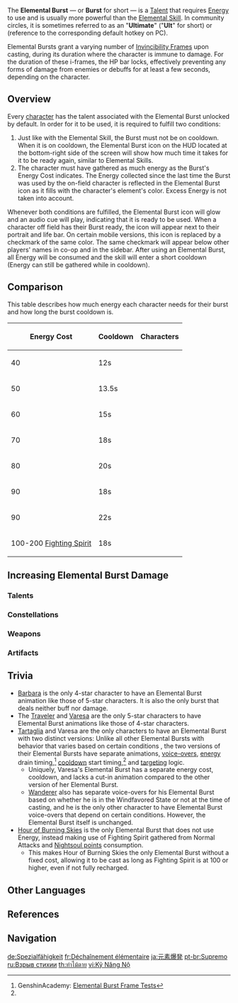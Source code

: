{{CustomTabs
|tab1=Overview
|tab2=List
|tab3=Voice-Overs
}}
<noinclude>{{Terminology Infobox
|type         = Combat Talents
}}</noinclude>

The '''Elemental Burst''' &mdash; or '''Burst''' for short &mdash; is a [[Talent]] that requires [[Energy]] to use and is usually more powerful than the [[Elemental Skill]]. In community circles, it is sometimes referred to as an "'''Ultimate'''" ("'''Ult'''" for short) or {{key|Q}} (reference to the corresponding default hotkey on PC).

Elemental Bursts grant a varying number of [[Invincibility Frames]] upon casting, during its duration where the character is immune to damage. For the duration of these i-frames, the HP bar locks, effectively preventing any forms of damage from enemies or debuffs for at least a few seconds, depending on the character.

==Overview==
Every [[character]] has the talent associated with the Elemental Burst unlocked by default. In order for it to be used, it is required to fulfill two conditions:
# Just like with the Elemental Skill, the Burst must not be on cooldown. When it is on cooldown, the Elemental Burst icon on the HUD located at the bottom-right side of the screen will show how much time it takes for it to be ready again, similar to Elemental Skills.
# The character must have gathered as much energy as the Burst's Energy Cost indicates. The Energy collected since the last time the Burst was used by the on-field character is reflected in the Elemental Burst icon as it fills with the character's element's color. Excess Energy is not taken into account.

Whenever both conditions are fulfilled, the Elemental Burst icon will glow and an audio cue will play, indicating that it is ready to be used. When a character off field has their Burst ready, the icon will appear next to their portrait and life bar. On certain mobile versions, this icon is replaced by a checkmark of the same color. The same checkmark will appear below other players' names in co-op and in the sidebar. After using an Elemental Burst, all Energy will be consumed and the skill will enter a short cooldown (Energy can still be gathered while in cooldown).

==Comparison==
This table describes how much energy each character needs for their burst and how long the burst cooldown is.
{| class="article-table tdc1 tdc2"
!Energy Cost
!Cooldown
!Characters
|-
|40
|12s
|{{Characters by Talent Category List|Energy Cost 40 Talents}}
|-
|50
|13.5s
|{{Characters by Talent Category List|Energy Cost 50 Talents}}
|-
|60
|15s
|{{Characters by Talent Category List|Energy Cost 60 Talents}}
|-
|70
|18s
|{{Characters by Talent Category List|Energy Cost 70 Talents}}
|-
|80
|20s
|{{Characters by Talent Category List|Energy Cost 80 Talents}}
|-
|90
|18s
|{{Characters by Talent Category List|Energy Cost 90 Talents&18s Cooldown Talents}}
|-
|90
|22s
|{{Characters by Talent Category List|Energy Cost 90 Talents&22s Cooldown Talents}}
|-
|100-200 [[Fighting Spirit]]
|18s
|{{Characters by Talent Category List|No_Energy_Talents&18s Cooldown Talents}}
|}

==Increasing Elemental Burst Damage==
===Talents===
{{Talents by Category Table|Elemental Burst DMG Increase Talents}}

===Constellations===
{{See also|Elemental Burst Level Increase}}
{{Constellations by Category Table|Elemental Burst DMG Increase Constellations}}

===Weapons===
{{Weapons by Category Table|Elemental Burst DMG Bonus Passive Weapons}}

===Artifacts===
{{Artifacts by Category Table|Elemental Burst DMG Increase Artifacts}}

==Trivia==
* [[Barbara]] is the only 4-star character to have an Elemental Burst animation like those of 5-star characters. It is also the only burst that deals neither buff nor damage.
* The [[Traveler]] and [[Varesa]] are the only 5-star characters to have Elemental Burst animations like those of 4-star characters.
* [[Tartaglia]] and Varesa are the only characters to have an Elemental Burst with two distinct versions: Unlike all other Elemental Bursts with behavior that varies based on certain conditions<!-- e.g., Albedo, Alhaitham, Hu Tao, Kuki Shinobu, Ningguang, Yae Miko -->, the two versions of their Elemental Bursts have separate animations, [[voice-overs]], [[energy]] drain timing,<ref name="Genshin Academy burst info sheet">GenshinAcademy: [https://docs.google.com/spreadsheets/d/1iLUT8Tafwih3RZbNlA59w6-x5NQdgPvsMc86b7W92DQ/edit#gid=0 Elemental Burst Frame Tests]</ref> [[cooldown]] start timing,<ref name="Genshin Academy burst info sheet" /> and [[targeting]] logic.
** Uniquely, Varesa's Elemental Burst has a separate energy cost, cooldown, and lacks a cut-in animation compared to the other version of her Elemental Burst.
** [[Wanderer]] also has separate voice-overs for his Elemental Burst based on whether he is in the Windfavored State or not at the time of casting, and he is the only other character to have Elemental Burst voice-overs that depend on certain conditions. However, the Elemental Burst itself is unchanged.
* [[Hour of Burning Skies]] is the only Elemental Burst that does not use Energy, instead making use of Fighting Spirit gathered from Normal Attacks and [[Nightsoul point]]s consumption.
** This makes Hour of Burning Skies the only Elemental Burst without a fixed cost, allowing it to be cast as long as Fighting Spirit is at 100 or higher, even if not fully recharged.

==Other Languages==
{{Other Languages
|en      = Elemental Burst
|zhs     = 元素爆发
|zhs_rm  = Yuánsù Bàofā
|zht     = 元素爆發
|zht_rm  = Yuánsù Bàofā
|zh_tl   = Elemental Burst
|ja      = 元素爆発
|ja_rm   = Genso Bakuhatsu<ref>{{Ref/VO|Traveler|戦闘力の単位について…|ja|note=About Measuring Fighting Strength}}</ref>
|ja_tl   = Elemental Explosion
|ko      = {{tt|원소폭발|元素爆發}}
|ko_rm   = Wonso Pokbal
|ko_tl   = Elemental Explosion
|es      = Habilidad Definitiva
|es_tl   = Definitive Ability
|fr      = Déchaînement élémentaire
|fr_tl   = Elemental Unleashing
|ru      = Взрыв стихии
|ru_tl   = Element Explosion
|th      = ท่าไม้ตาย
|th_rm   = Tha Mai-tai
|th_tl   = Death Technique Move
|th_note = {{th|ไม้ตาย|Mai-tai}} is a term originating from {{w|Muay Thai}} and {{w|Krabi-Krabong}} that refers to a technique that stops the opponent from continuing to fight.
|vi      = {{tt|Kỹ Năng|技能}} {{tt|Nộ|怒}}
|vi_tl   = 
|de      = Spezialfähigkeit
|de_tl   = Special Ability
|id      = Elemental Burst
|pt      = Supremo
|pt_tl   = Supreme
|tr      = Element Patlaması
|tr_tl   = 
|it      = Tripudio elementale
|it_tl   = Elemental Jubilation
}}

==References==
{{Reflist}}

==Navigation==
{{Element Navbox|state=collapsed}}
{{Talent Type Navbox}}

[[Category:Elemental Bursts| ]]

[[de:Spezialfähigkeit]]
[[fr:Déchaînement élémentaire]]
[[ja:元素爆発]]
[[pt-br:Supremo]]
[[ru:Взрыв стихии]]
[[th:ท่าไม้ตาย]]
[[vi:Kỹ Năng Nộ]]